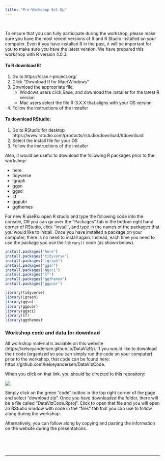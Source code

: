 ```yaml
---
title: "Pre-Workshop Set Up"
---
```


\

To ensure that you can fully participate during the workshop, please make sure you have the most recent versions of R and R Studio installed on your computer. Even if you have installed R in the past, it will be important for you to make sure you have the latest version. We have prepared this workshop with R version 4.0.3. 

#### To R download R:  
1. Go to https://cran.r-project.org/  
2. Click "Download R for Mac/Windows"  
3. Download the appropriate file:  
   - Windows users click Base, and download the installer for the latest R version  
   - Mac users select the file R-3.X.X that aligns with your OS version  
4. Follow the instructions of the installer   

#### To download RStudio:  
1. Go to RStudio for desktop https://www.rstudio.com/products/rstudio/download/#download  
2. Select the install file for your OS  
3. Follow the instructions of the installer  

Also, it would be useful to download the following R packages prior to the workshop:  

*	here
*	tidyverse
* igraph
* ggsn
* ggsci
* sf
* ggpubr
* ggthemes


For new R useRs: open R studio and type the following code into the console, OR you can go over the "Packages" tab in the bottom right hand corner of RStudio, click "install", and type in the names of the packages that you would like to install. Once you have installed a package on your computer, there is no need to install again. Instead, each time you need to use the package you use the `library()` code (as shown below).

```r
install.packages("here")
install.packages("tidyverse")
install.packages("igraph")
install.packages("ggsn")
install.packages("ggsci")
install.packages("sf")
install.packages("ggthemes")
install.packages("ggpubr")

library(tidyverse)
library(igraph)
library(ggsn)
library(ggpubr)
library(ggsci)
library(sf)
library(ggthemes)
```

### Workshop code and data for download

All workshop material is avaiable on this website (https://kelseyandersen.github.io/DataVizR/). If you would like to download the r code (organized so you can simply run the code on your computer) prior to the workshop, that code can be found here: https://github.com/kelseyandersen/DataVizCode. 

When you click on that link, you should be directed to this repository: 

![](image_files/codedownload.png)

Simply click on the green "code" button in the top right corner of the page and select "download zip". Once you have downloaded the folder, there will be a file called "DataVizCode.Rproj". Click to open that file and you will open an RStudio window with code in the "files" tab that you can use to follow along during the workshop. 

Alternatively, you can follow along by copying and pasting the information on the website during the presentations. 


\
\
\

*** 